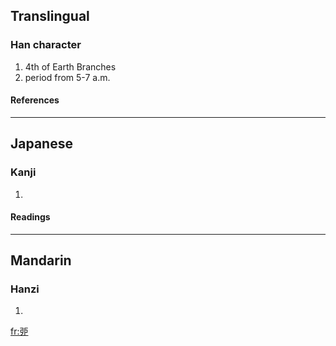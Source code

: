 {{see|卯}}

==Translingual==
===Han character===
{{Han char|rn=63|rad=戶|as=03|sn=7|four=|canj=弓尸一中尸 (NSMLS)}}
# 4th of Earth Branches
# period from 5-7 a.m.
====References====
{{Han ref|kx=0415.080|dkj=11708|dj=0759.120|hdz=10053.150|uh=623C|ud=25148}}
----
==Japanese==
===Kanji===
{{ja-kanji|grade=|rs=戶03}}
# {{defn|Japanese}} 
====Readings====
{{ja-readings|on=[[ぼう]] (bō)|kun=}}
----
==Mandarin==
===Hanzi===
{{cmn-hanzi|pin=[[mǎo]] (mao3)|wg=mao<sup>3</sup>}}
# {{defn|Mandarin}}

[[fr:戼]]
